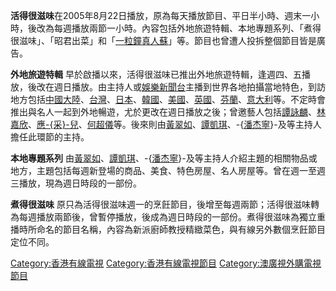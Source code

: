 {{影集資訊
| 名稱 = 活得很滋味 
''Wonderful Life''
| 圖片 =[[File:Wonderful_life.JPG|center]]
| 分類 = 烹飪、飲食、旅遊[[電視節目|電視節目]]
| 演出 = [[黃翠如|黃翠如]]、[[譚凱琪|譚凱琪]]、-{[[潘杰寧|潘杰寧]]}-、[[香港有線電視娛樂新聞台|娛樂新聞台]]主播
| 國家／地區 = [[香港|香港]]
| 製片人 = [[香港有線電視娛樂台|香港有線電視娛樂台]]
| 每集長 = 1小時
| 頻道 = [[香港有線電視娛樂台|香港有線電視娛樂台]]
| 视频制式   = [[4:3|4:3]]；[[480i|480i]]
| 開始 = 2005年8月22日
| 結束 = 2009年6月7日
}}

'''活得很滋味'''在2005年8月22日播放，原為每天播放節目、平日半小時、週末一小時，後改為每週播放兩節一小時。內容包括外地旅遊特輯、本地專題系列、「煮得很滋味」、「昭君出菜」和「[[一粒鐘真人蘇|一粒鐘真人蘇]]」等。節目也曾遭人投拆整個節目皆是廣告。

'''外地旅遊特輯'''
早於啟播以來，活得很滋味已推出外地旅遊特輯，逢週四、五播放，後改在週日播放。由主持人或[[香港有線電視娛樂新聞台|娛樂新聞台]]主播到世界各地拍攝當地特色，到訪地方包括[[中國大陸|中國大陸]]、[[台灣|台灣]]、[[日本|日本]]、[[韓國|韓國]]、[[美國|美國]]、[[英國|英國]]、[[芬蘭|芬蘭]]、[[意大利|意大利]]等。不定時會推出與名人一起到外地暢遊，尤於更改在週日播放之後；曾邀藝人包括[[譚詠麟|譚詠麟]]、[[林嘉欣|林嘉欣]]、[[應采兒|應-{采}-兒]]、[[何超儀|何超儀]]等。後來則由[[黃翠如|黃翠如]]、[[譚凱琪|譚凱琪]]、-{[[潘杰寧|潘杰寧]]}-及等主持人擔任此環節的主持。

'''本地專題系列'''
由[[黃翠如|黃翠如]]、[[譚凱琪|譚凱琪]]、-{[[潘杰寧|潘杰寧]]}-及等主持人介紹主題的相關物品或地方，主題包括每週新登場的商品、美食、特色房屋、名人房屋等。曾在週一至週三播放，現為週日時段的一部份。

'''煮得很滋味'''
原只為活得很滋味週一的烹飪節目，後增至每週兩節；活得很滋味轉為每週播放兩節後，曾暫停播放，後成為週日時段的一部份。煮得很滋味為獨立重播時所命名的節目名稱，內容為新派廚師教授精緻菜色，與有線另外數個烹飪節目定位不同。

[[Category:香港有線電視|Category:香港有線電視]]
[[Category:香港有線電視節目|Category:香港有線電視節目]]
[[Category:澳廣視外購電視節目|Category:澳廣視外購電視節目]]